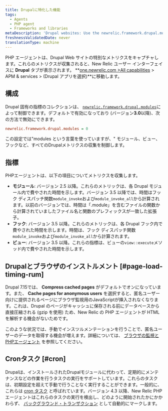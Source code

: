 ```yaml
---
title: Drupalに特化した機能
tags:
  - Agents
  - PHP agent
  - Frameworks and libraries
metaDescription: 'Drupal websites: Use the newrelic.framework.drupal.modules INI setting to capture special metrics for modules, hooks, views, and browser instrumentation.'
freshnessValidatedDate: never
translationType: machine
---
```


PHP エージェントは、Drupal Web サイトの特別なメトリクスをキャプチャします。これらのメトリクスが収集されると、New Relic ユーザー インターフェイスに **Drupal** タブが表示されます。 **[one.newrelic.com >All capabilities](https://one.newrelic.com/all-capabilities) > APM & services > (Drupal アプリを選択)**に移動します。

## 構成

Drupal 固有の指標のコレクションは、 [`newrelic.framework.drupal.modules`](/docs/php/php-agent-phpini-settings#inivar-framework-drupal-modules)によって制御できます。デフォルトで有効になっており (バージョン**3.0**以降)、次の方法で無効にできます。

```ini
newrelic.framework.drupal.modules = 0
```

この設定では"modules という言葉を使っていますが、" モジュール、ビュー、フックなど、すべてのDrupalメトリクスの収集を制御します。

## 指標

PHPエージェントは、以下の項目についてメトリクスを収集します。

* **モジュール**: バージョン 2.5 以降。これらのメトリックは、各 Drupal モジュール内で費やされた時間を示します。バージョン 3.5 以降では、時間はフック ディスパッチ関数`module_invoke`および`module_invoke_all`から計算されます。以前のバージョンでは、時間は「.module」を含むファイルの関数から計算されていましたファイル名と関数のプレフィックスが一致した拡張子。
* **フック**: バージョン 3.5 以降。これらのメトリックは、各 Drupal フック内で費やされた時間を示します。時間は、フック ディスパッチ関数`module_invoke`および`module_invoke_all`から計算されます。
* **ビュー**: バージョン 3.5 以降。これらの指標は、ビューの`view::execute`メソッド内で費やされた時間を示します。

## Drupalとブラウザのインストルメント [#page-load-timing-rum]

Drupal 7.15では、 **Compress cached pages** がデフォルトでオンになっています。また、 **Cache pages for anonymous users** を選択すると、匿名ユーザー向けに提供されるページにブラウザ監視用のJavaScriptが挿入されなくなります。これは、Drupal のページがキャッシュに保存される前にデータベースから直接圧縮される (gzip を使用) ため、New Relic の PHP エージェントが HTML を解析する機会がないためです。

このような状況では、手動でインスツルメンテーションを行うことで、匿名ユーザーのデータを取得する機会が増えます。詳細については、 [ブラウザの監視とPHPエージェント](/docs/php/page-load-timing-in-php) を参照してください。

## Cronタスク [#cron]

Drupalは、インストールされたDrupalモジュールに代わって、定期的にメンテナンスなどの作業を行うタスクの実行をサポートしています。これらのタスクは、初期設定を超えて手動で行うことなく実行することができます。一般的に、これらは [cron タスク](https://drupal.org/cron "リンクが新しいウィンドウで開きます") と呼ばれています。バージョン 4.3 以降、New Relic PHP エージェントはこれらのタスクの実行を検出し、どのように開始されたかにかかわらず、 [バックグラウンド・トランザクション](/docs/features/monitoring-background-processes#ui) として自動的にマークします。